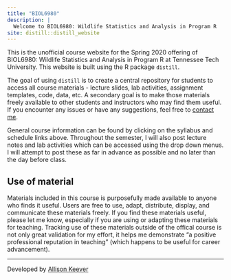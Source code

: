 ```yaml
---
title: "BIOL6980"
description: |
  Welcome to BIOL6980: Wildlife Statistics and Analysis in Program R 
site: distill::distill_website
---
```


This is the unofficial course website for the Spring 2020 offering of BIOL6980: Wildlife Statistics and Analysis in Program R at Tennessee Tech University. This website is built using the R package `distill`.  

The goal of using `distill` is to create a central repository for students to access all course materials - lecture slides, lab activities, assignment templates, code, data, etc. A secondary goal is to make those materials freely available to other students and instructors who may find them useful. If you encounter any issues or have any suggestions, feel free to [contact me](https://ackeeve.netlify.app/contact/).

General course information can be found by clicking on the syllabus and schedule links above. Throughout the semester, I will also post lecture notes and lab activities which can be accessed using the drop down menus. I will attempt to post these as far in advance as possible and no later than the day before class.


## Use of material  

Materials included in this course is purposefully made available to anyone who finds it useful. Users are free to use, adapt, distribute, display, and communicate these materials freely. If you find these materials useful, please let me know, especially if you are using or adapting these materials for teaching. Tracking use of these materials outside of the offical course is not only great validation for my effort, it helps me demonstrate "a positive professional reputation in teaching" (which happens to be useful for career advancement).  


---  

Developed by [Allison Keever](https://ackeeve.netlify.app/)